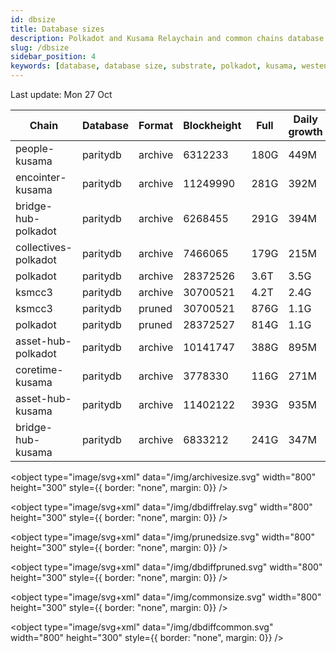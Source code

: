```yaml
---
id: dbsize
title: Database sizes
description: Polkadot and Kusama Relaychain and common chains database sizes
slug: /dbsize
sidebar_position: 4
keywords: [database, database size, substrate, polkadot, kusama, westend]
---
```



Last update: Mon 27 Oct

| Chain    | Database   | Format | Blockheight | Full         | Daily growth |
| ------------------------| ----------- | -------- | ------- | ---------- | ----- | 
| people-kusama | paritydb | archive | 6312233 | 180G | 449M |
| encointer-kusama | paritydb | archive | 11249990 | 281G | 392M |
| bridge-hub-polkadot | paritydb | archive | 6268455 | 291G | 394M |
| collectives-polkadot | paritydb | archive | 7466065 | 179G | 215M |
| polkadot | paritydb | archive | 28372526 | 3.6T | 3.5G |
| ksmcc3 | paritydb | archive | 30700521 | 4.2T | 2.4G |
| ksmcc3 | paritydb | pruned | 30700521 | 876G | 1.1G |
| polkadot | paritydb | pruned | 28372527 | 814G | 1.1G |
| asset-hub-polkadot | paritydb | archive | 10141747 | 388G | 895M |
| coretime-kusama | paritydb | archive | 3778330 | 116G | 271M |
| asset-hub-kusama | paritydb | archive | 11402122 | 393G | 935M |
| bridge-hub-kusama | paritydb | archive | 6833212 | 241G | 347M |
<object type="image/svg+xml" data="/img/archivesize.svg" width="800" height="300" style={{ border: "none", margin: 0}} />

<object type="image/svg+xml" data="/img/dbdiffrelay.svg" width="800" height="300" style={{ border: "none", margin: 0}} />

<object type="image/svg+xml" data="/img/prunedsize.svg" width="800" height="300" style={{ border: "none", margin: 0}} />

<object type="image/svg+xml" data="/img/dbdiffpruned.svg" width="800" height="300" style={{ border: "none", margin: 0}} />

<object type="image/svg+xml" data="/img/commonsize.svg" width="800" height="300" style={{ border: "none", margin: 0}} />

<object type="image/svg+xml" data="/img/dbdiffcommon.svg" width="800" height="300" style={{ border: "none", margin: 0}} />
